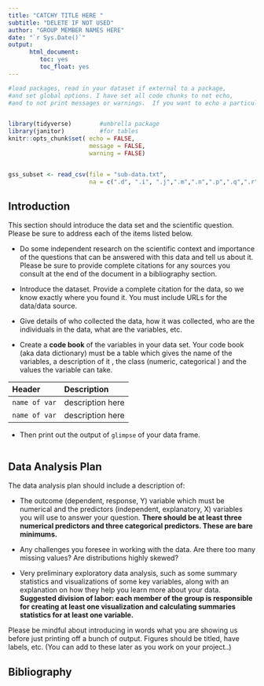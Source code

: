 ```yaml
---
title: "CATCHY TITLE HERE "
subtitle: "DELETE IF NOT USED"
author: "GROUP MEMBER NAMES HERE"
date: "`r Sys.Date()`"
output:    
      html_document:
         toc: yes
         toc_float: yes
---
```



```r
#load packages, read in your dataset if external to a package, 
#and set global options. I have set all code chunks to not echo,
#and to not print messages or warnings.  If you want to echo a particular code chunk to highlight something, you can do this individually for that code chunk.


library(tidyverse)        #umbrella package
library(janitor)          #for tables 
knitr::opts_chunk$set( echo = FALSE,    
                       message = FALSE,
                       warning = FALSE)


gss_subset <- read_csv(file = "sub-data.txt",
                       na = c(".d", ".i", ".j",".m",".n",".p",".q",".r",".s",".u",".x",".y",".z"))

```

## Introduction

<!--- Delete the following text and write your introduction in its place  --->

This section should introduce the data set and the scientific question. Please be sure to address each of the items listed below.

- Do some independent research on the scientific context and importance of the questions that can be answered with this data and tell us about it. Please be sure to provide complete citations for any sources you consult at the end of the document in a bibliography section. 

- Introduce the dataset. Provide a complete citation for the data, so we know exactly where you found it. You must include URLs for the data/data source.   

-  Give details of who collected the data, how it was collected, who are the individuals in the data, what are the variables, etc. 

- Create a **code book** of the variables in your data set. Your code book (aka data dictionary) must be a table which gives the name of the variables, a description of it , the class (numeric, categorical ) and the values the variable can take.

| Header          |  Description
|:----------------|:--------------------------------
| `name of var`          | description  here
| `name of var`          | description here

- Then print out the output of `glimpse` of your data frame.

```r


```



## Data Analysis Plan 

<!--- Delete the following text and write your data analysis plan in its place.Create code chunks as you need for your analysis. --->

The data analysis plan should include a description of:

- The outcome (dependent, response, Y) variable which must be numerical and  the predictors (independent, explanatory, X) 
variables you will use to answer your question. **There should be at least three numerical predictors and three categorical predictors. These are bare minimums. **

- Any challenges you foresee in working with the data. Are there too many missing values? Are distributions highly skewed? 

- Very preliminary exploratory data analysis, such as some summary statistics and 
visualizations of some key variables, along with an explanation on how they help you learn more about your data. **Suggested division of labor: each member of the group is responsible for creating at least one visualization and calculating summaries statistics for at least one variable.** 



Please be mindful about introducing in words what you are showing us before just printing off a bunch of output. Figures should be titled, have labels, etc.
(You can add to these later as you work on your project..)
 

## Bibliography

<!--- Delete this section if not used. You may use the MLA or ALP format for listing references. Examples shown below.

Brown, B. (2024). *Lecture Title*. Lecture slides, Course Name, University Name.

Doe, J. (2020). Title of the Paper. *Journal Name*, 12(3), 45-67.

Last, F., & Last, F. (2025). *Book Title*. Publisher.

Smith, A., & Johnson, C. (2023). *Title of the Online Article*. Retrieved from https://www.example.com.

--->
